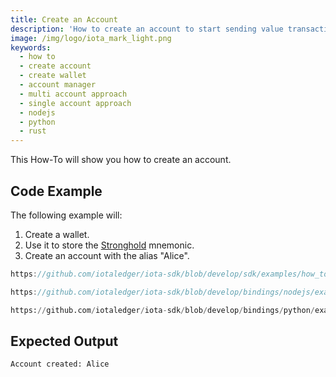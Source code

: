 ```yaml
---
title: Create an Account
description: 'How to create an account to start sending value transactions to the Tangle.'
image: /img/logo/iota_mark_light.png
keywords:
  - how to
  - create account
  - create wallet
  - account manager
  - multi account approach
  - single account approach
  - nodejs
  - python
  - rust
---
```



This How-To will show you how to create an account.

<TipAccountApproaches />

## Code Example

The following example will:

1. Create a wallet.
2. Use it to store the [Stronghold](https://wiki.iota.org/stronghold.rs/welcome) mnemonic.
3. Create an account with the alias "Alice".

<Tabs groupId="language">
<TabItem value="rust" label="Rust">

```rust reference
https://github.com/iotaledger/iota-sdk/blob/develop/sdk/examples/how_tos/accounts_and_addresses/create_account.rs
```

</TabItem>
<TabItem value="nodejs" label="Nodejs">

```typescript reference
https://github.com/iotaledger/iota-sdk/blob/develop/bindings/nodejs/examples/how_tos/accounts_and_addresses/create-account.ts
```

</TabItem>
<TabItem value="python" label="Python">

```python reference
https://github.com/iotaledger/iota-sdk/blob/develop/bindings/python/examples/how_tos/accounts_and_addresses/create_account.py
```

</TabItem>
</Tabs>

## Expected Output

```plaintext
Account created: Alice
```

